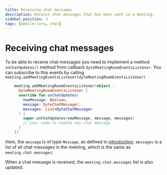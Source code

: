 ```yaml
---
title: Receiving chat messages
description: Receive chat messages that has been sent in a meeting.
sidebar_position: 3
tags: [mobile-core, chat]
---
```


# Receiving chat messages

To be able to receive chat messages you need to implement a method `onChatUpdates()` method from callback `DyteMeetingRoomEventsListener`. You can subscribe to this events by calling `meeting.addMeetingEventsListener(dyteMeetingRoomEventsListener)`

```kotlin
    meeting.addMeetingRoomEventsListener(object :
      DyteMeetingRoomEventsListener {
      override fun onChatUpdates(
        newMessage: Boolean,
        message: DyteChatMessage?,
        messages: List<DyteChatMessage>
      ) {
        super.onChatUpdates(newMessage, message, messages)
        // your code to handle new chat message
      }
    })
```

Here, the `message` is of type `Message`, as defined in [introduction](./introduction). `messages` is a list of all chat messages in the meeting, which is the same as `meeting.chat.messages`.

When a chat message is received, the `meeting.chat.messages` list is also updated.